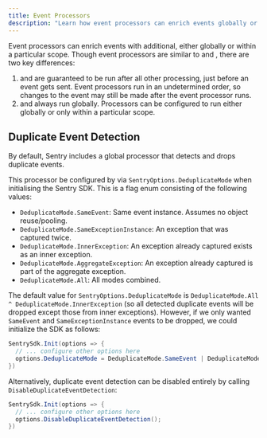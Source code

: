 ```yaml
---
title: Event Processors
description: "Learn how event processors can enrich events globally or in the current scope."
---
```


Event processors can enrich events with additional, either globally or within a particular scope. Though event processors are similar to <PlatformIdentifier name="before-send" /> and <PlatformIdentifier name="before-send-transaction" />, there are two key differences:

1. <PlatformIdentifier name="before-send" /> and <PlatformIdentifier name="before-send-transaction" /> are
  guaranteed to be run after all other processing, just before an event gets sent. Event processors run in an undetermined order, so changes to the event may still be made after the event processor runs.
2. <PlatformIdentifier name="before-send" /> and <PlatformIdentifier name="before-send-transaction" /> always run globally. Processors can be configured to run either globally or only within a particular scope.

## Duplicate Event Detection

By default, Sentry includes a global processor that detects and drops duplicate events.

This processor be configured by via `SentryOptions.DeduplicateMode` when initialising the Sentry SDK. This is a flag enum consisting of the following values:
- `DeduplicateMode.SameEvent`: Same event instance. Assumes no object reuse/pooling.
- `DeduplicateMode.SameExceptionInstance`: An exception that was captured twice.
- `DeduplicateMode.InnerException`: An exception already captured exists as an inner exception.
- `DeduplicateMode.AggregateException`: An exception already captured is part of the aggregate exception.
- `DeduplicateMode.All`: All modes combined.

The default value for `SentryOptions.DeduplicateMode` is `DeduplicateMode.All ^ DeduplicateMode.InnerException` (so all detected duplicate events will be dropped except those from inner exceptions). However, if we only wanted `SameEvent` and `SameExceptionInstance` events to be dropped, we could initialize the SDK as follows:

```csharp
SentrySdk.Init(options => {
  // ... configure other options here
  options.DeduplicateMode = DeduplicateMode.SameEvent | DeduplicateMode.SameExceptionInstance;
})
```
Alternatively, duplicate event detection can be disabled entirely by calling `DisableDuplicateEventDetection`:

```csharp
SentrySdk.Init(options => {
  // ... configure other options here
  options.DisableDuplicateEventDetection();
})
```

<PlatformContent includePath="enriching-events/event-processors" />
